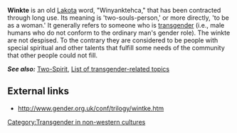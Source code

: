 [[Category:Transgender in non-western cultures]]
'''Winkte''' is an old [[Lakota]] word, "Winyanktehca," that has been contracted through long use. Its meaning is 'two-souls-person,' or more directly, 'to be as a woman.'  It generally refers to someone who is [[transgender]] (i.e., male humans who do not conform to the ordinary man's gender role). The winkte are not despised. To the contrary they are considered to be people with special spiritual and other talents that fulfill some needs of the community that other people could not fill.  

'''''See also:''''' [[Two-Spirit]], [[List of transgender-related topics]]

== External links ==
*http://www.gender.org.uk/conf/trilogy/wintke.htm

{{msg:stub}}